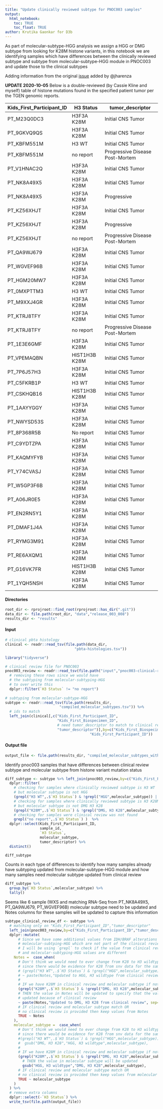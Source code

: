 ```yaml
---
title: "Update clinically reviewed subtype for PNOC003 samples"
output: 
  html_notebook:
    toc: TRUE
    toc_float: TRUE
author: Krutika Gaonkar for D3b
---
```


As part of molecular-subtype-HGG analysis we assign a HGG or DMG subtype from looking for K28M histone variants, in this notebook we are identifying samples which have differences between the clinically reviewed subtype and subtype from molecular-subtype-HGG module in PNOC003 and update
those to the clinical subtypes

Adding information from the original [issue](https://github.com/AlexsLemonade/OpenPBTA-analysis/issues/751) added by @jharenza 
 
**UPDATE 2020-10-05** 
Below is a double-reviewed (by Cassie Kline and myself) table of histone mutations found in the specified patient tumor per the TGEN genomic reports. 

Kids_First_Participant_ID | H3 Status | tumor_descriptor
-- | -- | --
PT_M23Q0DC3 | H3F3A K28M | Initial CNS Tumor
PT_9GKVQ9QS | H3F3A K28M | Initial CNS Tumor
PT_KBFM551M | H3 WT | Initial CNS Tumor
PT_KBFM551M | no report | Progressive   Disease Post-Mortem
PT_V1HNAC2Q | H3F3A K28M | Initial CNS Tumor
PT_NK8A49X5 | H3F3A K28M | Initial CNS Tumor
PT_NK8A49X5 | H3F3A K28M | Progressive
PT_KZ56XHJT | H3F3A K28M | Initial CNS Tumor
PT_KZ56XHJT | H3F3A K28M | Progressive
PT_KZ56XHJT | no report | Progressive   Disease Post-Mortem
PT_QA9WJ679 | H3F3A K28M | Initial CNS Tumor
PT_WGVEF96B | H3F3A K28M | Initial CNS Tumor
PT_HGM20MW7 | H3F3A K28M | Initial CNS Tumor
PT_0MXPTTM3 | H3 WT | Initial CNS Tumor
PT_M9XXJ4GR | H3F3A K28M | Initial CNS Tumor
PT_KTRJ8TFY | H3F3A K28M | Initial CNS Tumor
PT_KTRJ8TFY | no report | Progressive   Disease Post-Mortem
PT_1E3E6GMF | H3F3A K28M | Initial CNS Tumor
PT_VPEMAQBN | HIST1H3B K28M | Initial CNS Tumor
PT_7P6J57H3 | H3F3A K28M | Initial CNS Tumor
PT_C5FKRB1P | H3 WT | Initial CNS Tumor
PT_CSKHQB16 | HIST1H3B K28M | Initial CNS Tumor
PT_1AAYYGGY | H3F3A K28M | Initial CNS Tumor
PT_NWYSD53S | H3F3A K28M | Initial CNS Tumor
PT_8P368R5B | No report | Initial CNS Tumor
PT_C9YDTZPA | H3F3A K28M | Initial CNS Tumor
PT_KAQMYFYB | H3F3A K28M | Initial CNS Tumor
PT_Y74CVASJ | H3F3A K28M | Initial CNS Tumor
PT_W5GP3F6B | H3F3A K28M | Initial CNS Tumor
PT_A06JR0E5 | H3F3A K28M | Initial CNS Tumor
PT_EN2RN5Y1 | H3F3A K28M | Initial CNS Tumor
PT_DMAF1J4A | H3F3A K28M | Initial CNS Tumor
PT_RYMG3M91 | H3F3A K28M | Initial CNS Tumor
PT_RE6AXQM1 | H3F3A K28M | Initial CNS Tumor
PT_G16VK7FR | HIST1H3B K28M | Initial CNS Tumor
PT_1YQH5NSH | H3F3A K28M | Initial CNS Tumor


#### Directories

```r
root_dir <- rprojroot::find_root(rprojroot::has_dir(".git"))
data_dir <- file.path(root_dir, "data","release_003_008")
results_dir <- "results"
```


#### Input

```r
# clinical pbta histology
clinical <- readr::read_tsv(file.path(data_dir,
                                "pbta-histologies.tsv")) 

```


```r
library("tidyverse")

# clinical review file for PNOC003 
pnoc003_review <- readr::read_tsv(file.path("input","pnoc003-clinical-review.tsv")) %>%
  # removing these rows since we would have  
  # the subtyping from molecular-subtyping-HGG 
  # to over write this
  dplyr::filter(`H3 Status` != "no report")
  
# subtyping from molecular-subtype-HGG
subtype <- readr::read_tsv(file.path(results_dir,
                         "compiled_molecular_subtypes.tsv")) %>%  
  # ids to match
  left_join(clinical[,c("Kids_First_Participant_ID",
                        "Kids_First_Biospecimen_ID",
                        # need tumor_descriptor to match to clinical review
                        "tumor_descriptor")],by=c("Kids_First_Biospecimen_ID",
                                       "Kids_First_Participant_ID")) 

```

#### Output file

```r
output_file <- file.path(results_dir, "compiled_molecular_subtypes_with_clinical_feedback.tsv")
```


Identify pnoc003 samples that have differences between clinical review subtype
and molecular subtype from histone variant mutation status

```r
diff_subtype <- subtype %>% left_join(pnoc003_review,by=c("Kids_First_Participant_ID","tumor_descriptor")) %>% 
  dplyr::filter(
    # checking for samples where clinically reviewed subtype is H3 WT
    # but molecular subtype is not HGG
    (grepl("H3 WT",.$`H3 Status`) & !grepl("HGG",molecular_subtype)) |
    # checking for samples where clinically reviewed subtype is H3 K28M
    # but molecular subtype is not DMG H3 K28
    (grepl("K28M",.$`H3 Status`) & !grepl("DMG, H3 K28",molecular_subtype)) | 
    # checking for samples were clinical review was not found  
    grepl("no report",.$`H3 Status`) )  %>%
  dplyr::select(Kids_First_Participant_ID,
                sample_id,
                `H3 Status`,
                molecular_subtype,
                tumor_descriptor) %>%
  distinct()

diff_subtype

```

Counts in each type of differences to identify how many samples already 
have subtyping updated from molecular-subtype-HGG module and how many
samples need molecular subtype updated from clinical review

```r

diff_subtype %>% 
  group_by(`H3 Status`,molecular_subtype) %>%
  tally()

```


Seems like 6 sample (WXS and matching RNA-Seq from PT_NK8A49X5, PT_QA9WJ679, PT_WGVEF96B) molecular subtype 
need to be updated and Notes columns for these samples will be updated to capture this 
information

```r
subtype_clinical_review_df <- subtype %>%
  # matching only on "Kids_First_Participant_ID","tumor_descriptor"
  left_join(pnoc003_review,by=c("Kids_First_Participant_ID","tumor_descriptor")) %>% 
  dplyr::mutate(
      # Since we have some additional values from IDH/BRAF alterations in 
      # molecular-subtping-HGG which are not part of the clinical review
      # I will be using `grepl` to check if the value from clinical review 
      # and molecular-subtyping-HGG values are different
    Notes =  case_when(
      # Don't think we would need to ever change from K28 to H3 wildtype
      # since there would be evidence for K28 from snv data for the sample
      # (grepl("H3 WT",.$`H3 Status`) & !grepl("HGG",molecular_subtype)) 
      # ~ paste(Notes,"Updated to HGG, H3 wildtype from clinical review",sep=","),
      #
      # IF we have K28M in clinical review and molecular subtype if not DMG K28M
      (grepl("K28M",.$`H3 Status`) & !grepl("DMG, H3 K28",molecular_subtype)) 
      # THEN the value in Notes will be updated to specify that the value is
      # updated because of clinical review
      ~ paste(Notes,"Updated to DMG, H3 K28 from clinical review", sep=","),
      # IF clinical review and molecular subtype match OR 
      # no clinical review is provided then keep values from Notes
      TRUE ~ Notes
    ),
    molecular_subtype =  case_when(
      # Don't think we would need to ever change from K28 to H3 wildtype
      # since there would be evidence for K28 from snv data for the sample
      #(grepl("H3 WT",.$`H3 Status`) & !grepl("HGG",molecular_subtype)) ~ 
      #  gsub("DMG, H3 K28","HGG, H3 wildtype",molecular_subtype),
      #
      # IF we have K28M in clinical review and molecular subtype if not DMG K28M
      (grepl("K28M",.$`H3 Status`) & !grepl("DMG, H3 K28",molecular_subtype)) ~ 
        # THEN the value in molecular subtype will be updated 
        gsub("HGG, H3 wildtype","DMG, H3 K28",molecular_subtype),
      # IF clinical review and molecular subtype match OR
      # no clinical review is provided then keep values from molecular subtype
      TRUE ~ molecular_subtype
    )
  ) %>%
  # remove extra columns 
  dplyr::select(-`H3 Status`) %>%
  write_tsv(file.path(output_file))
  
```
